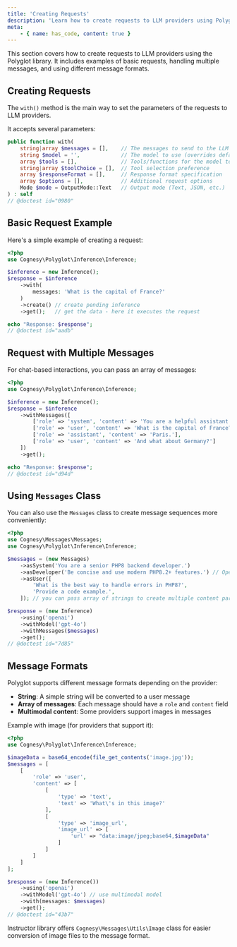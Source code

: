 ```yaml
---
title: 'Creating Requests'
description: 'Learn how to create requests to LLM providers using Polyglot.'
meta:
    - { name: has_code, content: true }
---
```


This section covers how to create requests to LLM providers using the Polyglot library. It includes examples of basic requests, handling multiple messages, and using different message formats.


## Creating Requests

The `with()` method is the main way to set the parameters of the requests to LLM providers.

It accepts several parameters:

```php
public function with(
    string|array $messages = [],    // The messages to send to the LLM
    string $model = '',             // The model to use (overrides default)
    array $tools = [],              // Tools/functions for the model to use
    string|array $toolChoice = [],  // Tool selection preference
    array $responseFormat = [],     // Response format specification
    array $options = [],            // Additional request options
    Mode $mode = OutputMode::Text   // Output mode (Text, JSON, etc.)
) : self
// @doctest id="0980"
```


## Basic Request Example

Here's a simple example of creating a request:

```php
<?php
use Cognesy\Polyglot\Inference\Inference;

$inference = new Inference();
$response = $inference
    ->with(
        messages: 'What is the capital of France?'
    )
    ->create() // create pending inference
    ->get();   // get the data - here it executes the request

echo "Response: $response";
// @doctest id="aadb"
```


## Request with Multiple Messages

For chat-based interactions, you can pass an array of messages:

```php
<?php
use Cognesy\Polyglot\Inference\Inference;

$inference = new Inference();
$response = $inference
    ->withMessages([
        ['role' => 'system', 'content' => 'You are a helpful assistant who provides concise answers.'],
        ['role' => 'user', 'content' => 'What is the capital of France?'],
        ['role' => 'assistant', 'content' => 'Paris.'],
        ['role' => 'user', 'content' => 'And what about Germany?']
    ])
    ->get();

echo "Response: $response";
// @doctest id="d94d"
```

## Using `Messages` Class

You can also use the `Messages` class to create message sequences more conveniently:

```php
<?php
use Cognesy\Messages\Messages;
use Cognesy\Polyglot\Inference\Inference;

$messages = (new Messages)
    ->asSystem('You are a senior PHP8 backend developer.')
    ->asDeveloper('Be concise and use modern PHP8.2+ features.') // OpenAI developer role is supported and normalized for other providers
    ->asUser([
        'What is the best way to handle errors in PHP8?',
        'Provide a code example.',
    ]); // you can pass array of strings to create multiple content parts

$response = (new Inference)
    ->using('openai')
    ->withModel('gpt-4o')
    ->withMessages($messages)
    ->get();
// @doctest id="7d85"
```

## Message Formats

Polyglot supports different message formats depending on the provider:

- **String**: A simple string will be converted to a user message
- **Array of messages**: Each message should have a `role` and `content` field
- **Multimodal content**: Some providers support images in messages

Example with image (for providers that support it):

```php
<?php
use Cognesy\Polyglot\Inference\Inference;

$imageData = base64_encode(file_get_contents('image.jpg'));
$messages = [
    [
        'role' => 'user',
        'content' => [
            [
                'type' => 'text',
                'text' => 'What\'s in this image?'
            ],
            [
                'type' => 'image_url',
                'image_url' => [
                    'url' => "data:image/jpeg;base64,$imageData"
                ]
            ]
        ]
    ]
];

$response = (new Inference())
    ->using('openai')
    ->withModel('gpt-4o') // use multimodal model
    ->with(messages: $messages)
    ->get();
// @doctest id="43b7"
```

Instructor library offers `Cognesy\Messages\Utils\Image` class for easier conversion of image files to the message format.
